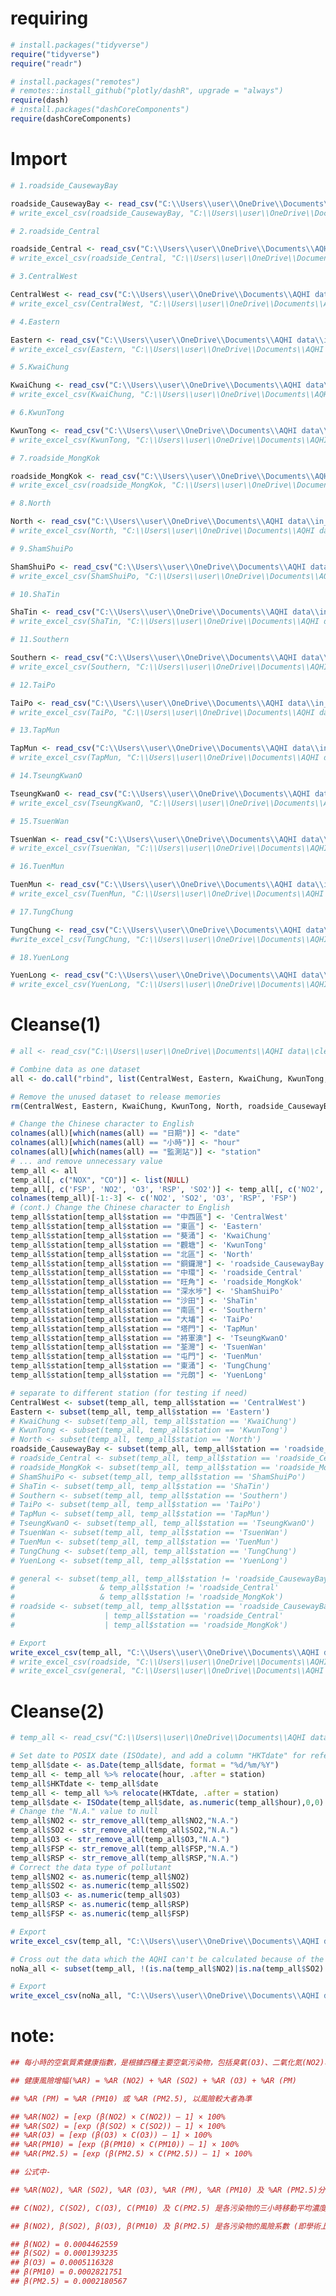 # requiring 
```r
# install.packages("tidyverse")
require("tidyverse")
require("readr")

# install.packages("remotes")
# remotes::install_github("plotly/dashR", upgrade = "always")
require(dash)
# install.packages("dashCoreComponents")
require(dashCoreComponents)
```

# Import
```r
# 1.roadside_CausewayBay

roadside_CausewayBay <- read_csv("C:\\Users\\user\\OneDrive\\Documents\\AQHI data\\in_station(-06302022)\\air_hourly_CausewayBay_roadside_01011998_06302022.csv")
# write_excel_csv(roadside_CausewayBay, "C:\\Users\\user\\OneDrive\\Documents\\AQHI data\\cleansed_dataset\\roadside_CausewayBay.csv")

# 2.roadside_Central

roadside_Central <- read_csv("C:\\Users\\user\\OneDrive\\Documents\\AQHI data\\in_station(-06302022)\\air_hourly_Central_roadside_01011999_06302022.csv")
# write_excel_csv(roadside_Central, "C:\\Users\\user\\OneDrive\\Documents\\AQHI data\\cleansed_dataset\\roadside_Central.csv")

# 3.CentralWest

CentralWest <- read_csv("C:\\Users\\user\\OneDrive\\Documents\\AQHI data\\in_station(-06302022)\\air_hourly_CentralWestern_01011990_06302022.csv")
# write_excel_csv(CentralWest, "C:\\Users\\user\\OneDrive\\Documents\\AQHI data\\cleansed_dataset\\CentralWest.csv")

# 4.Eastern

Eastern <- read_csv("C:\\Users\\user\\OneDrive\\Documents\\AQHI data\\in_station(-06302022)\\air_hourly_Eastern_01011999_06302022.csv")
# write_excel_csv(Eastern, "C:\\Users\\user\\OneDrive\\Documents\\AQHI data\\cleansed_dataset\\Eastern.csv")

# 5.KwaiChung

KwaiChung <- read_csv("C:\\Users\\user\\OneDrive\\Documents\\AQHI data\\in_station(-06302022)\\air_hourly_KwaiChung_01011990_06302022.csv")
# write_excel_csv(KwaiChung, "C:\\Users\\user\\OneDrive\\Documents\\AQHI data\\cleansed_dataset\\KwaiChung.csv")

# 6.KwunTong

KwunTong <- read_csv("C:\\Users\\user\\OneDrive\\Documents\\AQHI data\\in_station(-06302022)\\air_hourly_KwunTong_01011990_06302022.csv")
# write_excel_csv(KwunTong, "C:\\Users\\user\\OneDrive\\Documents\\AQHI data\\cleansed_dataset\\KwunTong.csv")

# 7.roadside_MongKok

roadside_MongKok <- read_csv("C:\\Users\\user\\OneDrive\\Documents\\AQHI data\\in_station(-06302022)\\air_hourly_MongKok_roadside_04011991_06302022.csv")
# write_excel_csv(roadside_MongKok, "C:\\Users\\user\\OneDrive\\Documents\\AQHI data\\cleansed_dataset\\roadside_MongKok.csv")

# 8.North

North <- read_csv("C:\\Users\\user\\OneDrive\\Documents\\AQHI data\\in_station(-06302022)\\air_hourly_North_07102020_06302022.csv")
# write_excel_csv(North, "C:\\Users\\user\\OneDrive\\Documents\\AQHI data\\cleansed_dataset\\North.csv")

# 9.ShamShuiPo

ShamShuiPo <- read_csv("C:\\Users\\user\\OneDrive\\Documents\\AQHI data\\in_station(-06302022)\\air_hourly_ShamShuiPo_01011990_06302022.csv")
# write_excel_csv(ShamShuiPo, "C:\\Users\\user\\OneDrive\\Documents\\AQHI data\\cleansed_dataset\\ShamShuiPo.csv")

# 10.ShaTin

ShaTin <- read_csv("C:\\Users\\user\\OneDrive\\Documents\\AQHI data\\in_station(-06302022)\\air_hourly_ShaTin_07011991_06302022.csv")
# write_excel_csv(ShaTin, "C:\\Users\\user\\OneDrive\\Documents\\AQHI data\\cleansed_dataset\\ShaTin.csv")

# 11.Southern

Southern <- read_csv("C:\\Users\\user\\OneDrive\\Documents\\AQHI data\\in_station(-06302022)\\air_hourly_Southern_07102020_06302022.csv")
# write_excel_csv(Southern, "C:\\Users\\user\\OneDrive\\Documents\\AQHI data\\cleansed_dataset\\Southern.csv")

# 12.TaiPo

TaiPo <- read_csv("C:\\Users\\user\\OneDrive\\Documents\\AQHI data\\in_station(-06302022)\\air_hourly_TaiPo_02011990_06302022.csv")
# write_excel_csv(TaiPo, "C:\\Users\\user\\OneDrive\\Documents\\AQHI data\\cleansed_dataset\\TaiPo.csv")

# 13.TapMun

TapMun <- read_csv("C:\\Users\\user\\OneDrive\\Documents\\AQHI data\\in_station(-06302022)\\air_hourly_TapMun_04011998_06302022.csv")
# write_excel_csv(TapMun, "C:\\Users\\user\\OneDrive\\Documents\\AQHI data\\cleansed_dataset\\TapMun.csv")

# 14.TseungKwanO

TseungKwanO <- read_csv("C:\\Users\\user\\OneDrive\\Documents\\AQHI data\\in_station(-06302022)\\air_hourly_TseungKwanO_03162016_06302022.csv")
# write_excel_csv(TseungKwanO, "C:\\Users\\user\\OneDrive\\Documents\\AQHI data\\cleansed_dataset\\TseungKwanO.csv")

# 15.TsuenWan

TsuenWan <- read_csv("C:\\Users\\user\\OneDrive\\Documents\\AQHI data\\in_station(-06302022)\\air_hourly_TsuenWan_01011990_06302022.csv")
# write_excel_csv(TsuenWan, "C:\\Users\\user\\OneDrive\\Documents\\AQHI data\\cleansed_dataset\\TsuenWan.csv")

# 16.TuenMun

TuenMun <- read_csv("C:\\Users\\user\\OneDrive\\Documents\\AQHI data\\in_station(-06302022)\\air_hourly_TuenMun_01012014_06302022.csv")
# write_excel_csv(TuenMun, "C:\\Users\\user\\OneDrive\\Documents\\AQHI data\\cleansed_dataset\\TuenMun.csv")

# 17.TungChung

TungChung <- read_csv("C:\\Users\\user\\OneDrive\\Documents\\AQHI data\\in_station(-06302022)\\air_hourly_TungChung_04011999_06302022.csv")
#write_excel_csv(TungChung, "C:\\Users\\user\\OneDrive\\Documents\\AQHI data\\cleansed_dataset\\TungChung.csv")

# 18.YuenLong

YuenLong <- read_csv("C:\\Users\\user\\OneDrive\\Documents\\AQHI data\\in_station(-06302022)\\air_hourly_YuenLong_08011995_06302022.csv")
# write_excel_csv(YuenLong, "C:\\Users\\user\\OneDrive\\Documents\\AQHI data\\cleansed_dataset\\YuenLong.csv")
```

# Cleanse(1)
```r
# all <- read_csv("C:\\Users\\user\\OneDrive\\Documents\\AQHI data\\cleansed_dataset\\all.csv")

# Combine data as one dataset
all <- do.call("rbind", list(CentralWest, Eastern, KwaiChung, KwunTong, North, roadside_CausewayBay, roadside_Central, roadside_MongKok, ShamShuiPo, ShaTin, Southern, TaiPo, TapMun, TseungKwanO, TsuenWan, TuenMun, TungChung, YuenLong))

# Remove the unused dataset to release memories
rm(CentralWest, Eastern, KwaiChung, KwunTong, North, roadside_CausewayBay, roadside_Central, roadside_MongKok, ShamShuiPo, ShaTin, Southern, TaiPo, TapMun, TseungKwanO, TsuenWan, TuenMun, TungChung, YuenLong)

# Change the Chinese character to English
colnames(all)[which(names(all) == "日期")] <- "date"
colnames(all)[which(names(all) == "小時")] <- "hour"
colnames(all)[which(names(all) == "監測站")] <- "station"
# ... and remove unnecessary value
temp_all <- all
temp_all[, c("NOX", "CO")] <- list(NULL) 
temp_all[, c('FSP', 'NO2', 'O3', 'RSP', 'SO2')] <- temp_all[, c('NO2', 'SO2', 'O3', 'RSP', 'FSP')]
colnames(temp_all)[-1:-3] <- c('NO2', 'SO2', 'O3', 'RSP', 'FSP')
# (cont.) Change the Chinese character to English
temp_all$station[temp_all$station == "中西區"] <- 'CentralWest'
temp_all$station[temp_all$station == "東區"] <- 'Eastern'
temp_all$station[temp_all$station == "葵涌"] <- 'KwaiChung'
temp_all$station[temp_all$station == "觀塘"] <- 'KwunTong'
temp_all$station[temp_all$station == "北區"] <- 'North'
temp_all$station[temp_all$station == "銅鑼灣"] <- 'roadside_CausewayBay'
temp_all$station[temp_all$station == "中環"] <- 'roadside_Central'
temp_all$station[temp_all$station == "旺角"] <- 'roadside_MongKok'
temp_all$station[temp_all$station == "深水埗"] <- 'ShamShuiPo'
temp_all$station[temp_all$station == "沙田"] <- 'ShaTin'
temp_all$station[temp_all$station == "南區"] <- 'Southern'
temp_all$station[temp_all$station == "大埔"] <- 'TaiPo'
temp_all$station[temp_all$station == "塔門"] <- 'TapMun'
temp_all$station[temp_all$station == "將軍澳"] <- 'TseungKwanO'
temp_all$station[temp_all$station == "荃灣"] <- 'TsuenWan'
temp_all$station[temp_all$station == "屯門"] <- 'TuenMun'
temp_all$station[temp_all$station == "東涌"] <- 'TungChung'
temp_all$station[temp_all$station == "元朗"] <- 'YuenLong'

# separate to different station (for testing if need)
CentralWest <- subset(temp_all, temp_all$station == 'CentralWest')
Eastern <- subset(temp_all, temp_all$station == 'Eastern')
# KwaiChung <- subset(temp_all, temp_all$station == 'KwaiChung')
# KwunTong <- subset(temp_all, temp_all$station == 'KwunTong')
# North <- subset(temp_all, temp_all$station == 'North')
roadside_CausewayBay <- subset(temp_all, temp_all$station == 'roadside_CausewayBay')
# roadside_Central <- subset(temp_all, temp_all$station == 'roadside_Central')
# roadside_MongKok <- subset(temp_all, temp_all$station == 'roadside_MongKok')
# ShamShuiPo <- subset(temp_all, temp_all$station == 'ShamShuiPo')
# ShaTin <- subset(temp_all, temp_all$station == 'ShaTin')
# Southern <- subset(temp_all, temp_all$station == 'Southern')
# TaiPo <- subset(temp_all, temp_all$station == 'TaiPo')
# TapMun <- subset(temp_all, temp_all$station == 'TapMun')
# TseungKwanO <- subset(temp_all, temp_all$station == 'TseungKwanO')
# TsuenWan <- subset(temp_all, temp_all$station == 'TsuenWan')
# TuenMun <- subset(temp_all, temp_all$station == 'TuenMun')
# TungChung <- subset(temp_all, temp_all$station == 'TungChung')
# YuenLong <- subset(temp_all, temp_all$station == 'YuenLong')

# general <- subset(temp_all, temp_all$station != 'roadside_CausewayBay' 
#                   & temp_all$station != 'roadside_Central' 
#                   & temp_all$station != 'roadside_MongKok')
# roadside <- subset(temp_all, temp_all$station == 'roadside_CausewayBay' 
#                    | temp_all$station == 'roadside_Central' 
#                    | temp_all$station == 'roadside_MongKok')

# Export
write_excel_csv(temp_all, "C:\\Users\\user\\OneDrive\\Documents\\AQHI data\\cleansed_dataset\\all.csv")
# write_excel_csv(roadside, "C:\\Users\\user\\OneDrive\\Documents\\AQHI data\\cleansed_dataset\\roadside.csv")
# write_excel_csv(general, "C:\\Users\\user\\OneDrive\\Documents\\AQHI data\\cleansed_dataset\\general.csv")
```

# Cleanse(2)
```r
# temp_all <- read_csv("C:\\Users\\user\\OneDrive\\Documents\\AQHI data\\cleansed_dataset\\all.csv")

# Set date to POSIX date (ISOdate), and add a column "HKTdate" for reference
temp_all$date <- as.Date(temp_all$date, format = "%d/%m/%Y")
temp_all <- temp_all %>% relocate(hour, .after = station)
temp_all$HKTdate <- temp_all$date
temp_all <- temp_all %>% relocate(HKTdate, .after = station)
temp_all$date <- ISOdate(temp_all$date, as.numeric(temp_all$hour),0,0)
# Change the "N.A." value to null
temp_all$NO2 <- str_remove_all(temp_all$NO2,"N.A.")
temp_all$SO2 <- str_remove_all(temp_all$SO2,"N.A.")
temp_all$O3 <- str_remove_all(temp_all$O3,"N.A.")
temp_all$FSP <- str_remove_all(temp_all$FSP,"N.A.")
temp_all$RSP <- str_remove_all(temp_all$RSP,"N.A.")
# Correct the data type of pollutant
temp_all$NO2 <- as.numeric(temp_all$NO2)
temp_all$SO2 <- as.numeric(temp_all$SO2)
temp_all$O3 <- as.numeric(temp_all$O3)
temp_all$RSP <- as.numeric(temp_all$RSP)
temp_all$FSP <- as.numeric(temp_all$FSP)

# Export
write_excel_csv(temp_all, "C:\\Users\\user\\OneDrive\\Documents\\AQHI data\\cleansed_dataset\\all_with_NULL.csv")

# Cross out the data which the AQHI can't be calculated because of the missing value
noNa_all <- subset(temp_all, !(is.na(temp_all$NO2)|is.na(temp_all$SO2)|is.na(temp_all$O3)|(is.na(temp_all$RSP)&is.na(temp_all$FSP))))

# Export
write_excel_csv(noNa_all, "C:\\Users\\user\\OneDrive\\Documents\\AQHI data\\cleansed_dataset\\all_wo_NULL.csv")

```

# note:
```r
## 每小時的空氣質素健康指數，是根據四種主要空氣污染物，包括臭氧(O3)、二氧化氮(NO2)、二氧化硫(SO2)和懸浮粒子(PM) [可吸入懸浮粒子(RSP 或 PM10) 或 微細懸浮粒子(FSP 或 PM2.5)，以健康風險較大者為準)] 的三小時移動平均污染物濃度，以估算四種空氣污染物所導致入院的個別健康風險增幅的總和(%AR) 而轉化得出。個別空氣污染物的健康風險增幅，視乎該污染物的濃度和從分析本地健康統計數字和空氣污染數據而得出的風險系數。健康風險增幅會與一個空氣質素健康指數的等級表對照，以釐定空氣質素健康指數級別。計算公式如下:

## 健康風險增幅(%AR) = %AR (NO2) + %AR (SO2) + %AR (O3) + %AR (PM)

## %AR (PM) = %AR (PM10) 或 %AR (PM2.5), 以風險較大者為準

## %AR(NO2) = [exp (β(NO2) × C(NO2)) – 1] × 100%
## %AR(SO2) = [exp (β(SO2) × C(SO2)) – 1] × 100%
## %AR(O3) = [exp (β(O3) × C(O3)) – 1] × 100%
## %AR(PM10) = [exp (β(PM10) × C(PM10)) – 1] × 100%
## %AR(PM2.5) = [exp (β(PM2.5) × C(PM2.5)) – 1] × 100%

## 公式中-

## %AR(NO2), %AR (SO2), %AR (O3), %AR (PM), %AR (PM10) 及 %AR (PM2.5)分別是二氧化氮、二氧化硫、臭氧、懸浮粒子、可吸入懸浮粒子和微細懸浮粒子的個別健康風險增幅;

## C(NO2), C(SO2), C(O3), C(PM10) 及 C(PM2.5) 是各污染物的三小時移動平均濃度(以微克/立方米計); 及

## β(NO2), β(SO2), β(O3), β(PM10) 及 β(PM2.5) 是各污染物的風險系數 (即學術上的回歸系數)

## β(NO2) = 0.0004462559
## β(SO2) = 0.0001393235
## β(O3) = 0.0005116328
## β(PM10) = 0.0002821751
## β(PM2.5) = 0.0002180567

```
